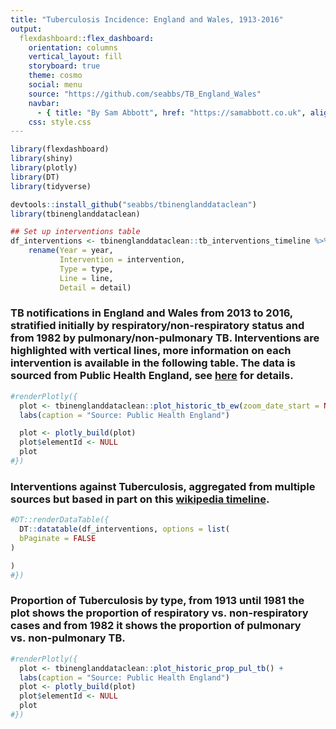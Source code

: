 ```yaml
---
title: "Tuberculosis Incidence: England and Wales, 1913-2016"
output: 
  flexdashboard::flex_dashboard:
    orientation: columns
    vertical_layout: fill
    storyboard: true
    theme: cosmo
    social: menu
    source: "https://github.com/seabbs/TB_England_Wales"
    navbar:
      - { title: "By Sam Abbott", href: "https://samabbott.co.uk", align: right }
    css: style.css
---
```


```r
library(flexdashboard)
library(shiny)
library(plotly)
library(DT)
library(tidyverse)
```
    
```r
devtools::install_github("seabbs/tbinenglanddataclean")
library(tbinenglanddataclean)

## Set up interventions table
df_interventions <- tbinenglanddataclean::tb_interventions_timeline %>% 
    rename(Year = year, 
           Intervention = intervention,
           Type = type,
           Line = line,
           Detail = detail)
```

### TB notifications in England and Wales from 2013 to 2016, stratified initially by respiratory/non-respiratory status and from 1982 by pulmonary/non-pulmonary TB. Interventions are highlighted with vertical lines, more information on each intervention is available in the following table. The data is sourced from Public Health England, see [here](https://www.samabbott.co.uk/tbinenglanddataclean/reference/tb_not_ew.html) for details.

```r
#renderPlotly({
  plot <- tbinenglanddataclean::plot_historic_tb_ew(zoom_date_start = NULL) +
  labs(caption = "Source: Public Health England")

  plot <- plotly_build(plot)
  plot$elementId <- NULL
  plot
#})
```

### Interventions against Tuberculosis, aggregated from multiple sources but based in part on this [wikipedia timeline](https://en.wikipedia.org/wiki/Timeline_of_tuberculosis).

```r
#DT::renderDataTable({
  DT::datatable(df_interventions, options = list(
  bPaginate = FALSE
)

)
#})
```

### Proportion of Tuberculosis by type, from 1913 until 1981 the plot shows the proportion of respiratory vs. non-respiratory cases and from 1982 it shows the proportion of pulmonary vs. non-pulmonary TB.

```r
#renderPlotly({
  plot <- tbinenglanddataclean::plot_historic_prop_pul_tb() +
  labs(caption = "Source: Public Health England")
  plot <- plotly_build(plot)
  plot$elementId <- NULL
  plot
#})
```